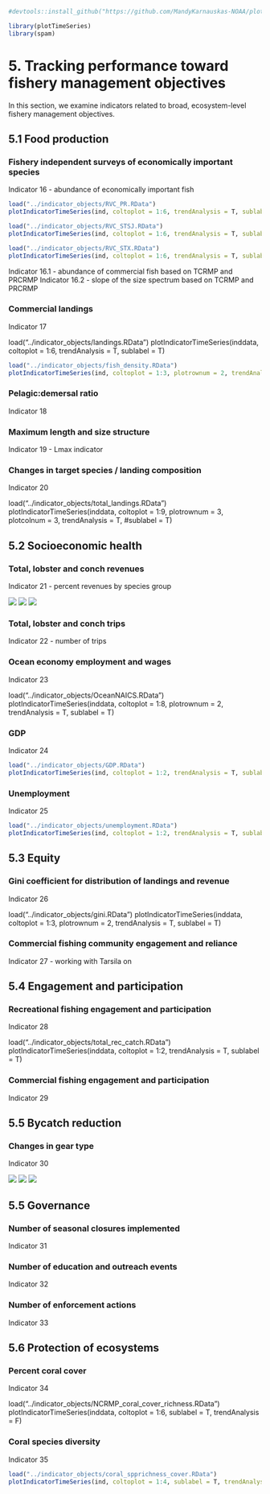 ```r
#devtools::install_github("https://github.com/MandyKarnauskas-NOAA/plotTimeSeries.git")

library(plotTimeSeries)
library(spam)
```

# 5. Tracking performance toward fishery management objectives

In this section, we examine indicators related to broad, ecosystem-level fishery management objectives.

## 5.1 Food production

### Fishery independent surveys of economically important species

Indicator 16 - abundance of economically important fish

```r
load("../indicator_objects/RVC_PR.RData")
plotIndicatorTimeSeries(ind, coltoplot = 1:6, trendAnalysis = T, sublabel = T)
```

```r
load("../indicator_objects/RVC_STSJ.RData")
plotIndicatorTimeSeries(ind, coltoplot = 1:6, trendAnalysis = T, sublabel = T)
```

```r
load("../indicator_objects/RVC_STX.RData")
plotIndicatorTimeSeries(ind, coltoplot = 1:6, trendAnalysis = T, sublabel = T)
```

Indicator 16.1 - abundance of commercial fish based on TCRMP and PRCRMP Indicator 16.2 - slope of the size spectrum based on TCRMP and PRCRMP

### Commercial landings

Indicator 17

load("../indicator_objects/landings.RData") plotIndicatorTimeSeries(inddata, coltoplot = 1:6, trendAnalysis = T, sublabel = T)

```r
load("../indicator_objects/fish_density.RData")
plotIndicatorTimeSeries(ind, coltoplot = 1:3, plotrownum = 2, trendAnalysis = T, sublabel = T)
```

### Pelagic:demersal ratio

Indicator 18

### Maximum length and size structure

Indicator 19 - Lmax indicator

### Changes in target species / landing composition

Indicator 20

load("../indicator_objects/total_landings.RData") plotIndicatorTimeSeries(inddata, coltoplot = 1:9, plotrownum = 3, plotcolnum = 3, trendAnalysis = T, #sublabel = T)

## 5.2 Socioeconomic health

### Total, lobster and conch revenues

Indicator 21 - percent revenues by species group

![](/indicator_plots/per_landings_PR.png) ![](/indicator_plots/per_landings_STT.png) ![](/indicator_plots/per_landings_STX.png)

### Total, lobster and conch trips

Indicator 22 - number of trips

### Ocean economy employment and wages

Indicator 23

load("../indicator_objects/OceanNAICS.RData") plotIndicatorTimeSeries(inddata, coltoplot = 1:8, plotrownum = 2, trendAnalysis = T, sublabel = T)

### GDP

Indicator 24

```r
load("../indicator_objects/GDP.RData")
plotIndicatorTimeSeries(ind, coltoplot = 1:2, trendAnalysis = T, sublabel = T)
```

### Unemployment

Indicator 25

```r
load("../indicator_objects/unemployment.RData")
plotIndicatorTimeSeries(ind, coltoplot = 1:2, trendAnalysis = T, sublabel = T, dateformat = "%Y%b")
```

## 5.3 Equity

### Gini coefficient for distribution of landings and revenue

Indicator 26

load("../indicator_objects/gini.RData") plotIndicatorTimeSeries(inddata, coltoplot = 1:3, plotrownum = 2, trendAnalysis = T, sublabel = T)

### Commercial fishing community engagement and reliance

Indicator 27 - working with Tarsila on

## 5.4 Engagement and participation

### Recreational fishing engagement and participation

Indicator 28

load("../indicator_objects/total_rec_catch.RData") plotIndicatorTimeSeries(inddata, coltoplot = 1:2, trendAnalysis = T, sublabel = T)

### Commercial fishing engagement and participation

Indicator 29

## 5.5 Bycatch reduction

### Changes in gear type

Indicator 30

![](/indicator_plots/gearTypes_PR.png) ![](/indicator_plots/gearTypes_STT.png) ![](/indicator_plots/gearTypes_STX.png)

## 5.5 Governance

### Number of seasonal closures implemented

Indicator 31

### Number of education and outreach events

Indicator 32

### Number of enforcement actions

Indicator 33

## 5.6 Protection of ecosystems

### Percent coral cover

Indicator 34

load("../indicator_objects/NCRMP_coral_cover_richness.RData") plotIndicatorTimeSeries(inddata, coltoplot = 1:6, sublabel = T, trendAnalysis = F)

### Coral species diversity

Indicator 35

```r
load("../indicator_objects/coral_spprichness_cover.RData")
plotIndicatorTimeSeries(ind, coltoplot = 1:4, sublabel = T, trendAnalysis = T)
```
